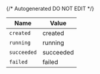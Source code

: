 {/* Autogenerated DO NOT EDIT  */}

| Name        | Value       |
| ----------- | ----------- |
| `created`   | created     |
| `running`   | running     |
| `succeeded` | succeeded   |
| `failed`    | failed      |

